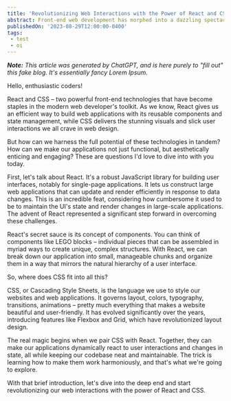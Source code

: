 ```yaml
---
title: 'Revolutionizing Web Interactions with the Power of React and CSS'
abstract: Front-end web development has morphed into a dazzling spectacle of design and functionality. With the advance of tools like React and CSS, developers now wield a fascinating range of techniques to turn a standard user interface into an interactive, engaging experience. This blog post explores the magic of integrating React and CSS in front-end development.
publishedOn: '2023-08-29T12:00:00-0400'
tags: 
 - test
 - oi
---
```


_**Note:** This article was generated by ChatGPT, and is here purely to "fill out" this fake blog. It's essentially fancy Lorem Ipsum._

Hello, enthusiastic coders!

React and CSS – two powerful front-end technologies that have become staples in the modern web developer's toolkit. As we know, React gives us an efficient way to build web applications with its reusable components and state management, while CSS delivers the stunning visuals and slick user interactions we all crave in web design.

But how can we harness the full potential of these technologies in tandem? How can we make our applications not just functional, but aesthetically enticing and engaging? These are questions I'd love to dive into with you today.

First, let's talk about React. It's a robust JavaScript library for building user interfaces, notably for single-page applications. It lets us construct large web applications that can update and render efficiently in response to data changes. This is an incredible feat, considering how cumbersome it used to be to maintain the UI's state and render changes in large-scale applications. The advent of React represented a significant step forward in overcoming these challenges.

React's secret sauce is its concept of components. You can think of components like LEGO blocks – individual pieces that can be assembled in myriad ways to create unique, complex structures. With React, we can break down our application into small, manageable chunks and organize them in a way that mirrors the natural hierarchy of a user interface.

So, where does CSS fit into all this?

CSS, or Cascading Style Sheets, is the language we use to style our websites and web applications. It governs layout, colors, typography, transitions, animations – pretty much everything that makes a website beautiful and user-friendly. It has evolved significantly over the years, introducing features like Flexbox and Grid, which have revolutionized layout design.

The real magic begins when we pair CSS with React. Together, they can make our applications dynamically react to user interactions and changes in state, all while keeping our codebase neat and maintainable. The trick is learning how to make them work harmoniously, and that's what we're going to explore.

With that brief introduction, let's dive into the deep end and start revolutionizing our web interactions with the power of React and CSS.
